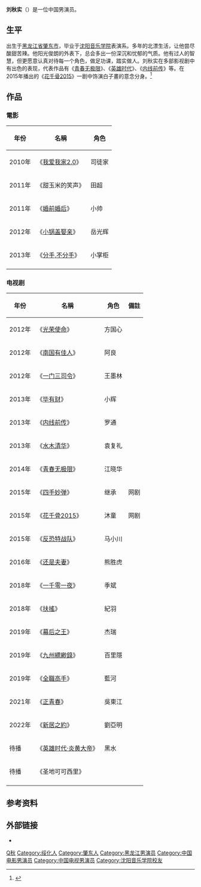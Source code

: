 {{藝人
|姓名 = 刘秋实
|類型 = 男演员
|圖片 =
|英文名 =
|别名 = 秋子
|民族 = [[汉族|汉族]]
|國籍 = {{PRC}}
|教育程度 = [[沈阳音乐学院|沈阳音乐学院]]
|出生日期 = {{birth date and age|1988|9|8}}
|出生地點 = {{CHN}}[[黑龙江省|黑龙江省]][[肇东市|肇东市]]
|職業 = [[演員|演員]]
|award= 
|活躍年代 = 
|代表作 = 《[[花千骨2015|花千骨2015]]》<br>《[[青春无极限|青春无极限]]》<br>《[[英雄时代|英雄时代]]》<br>《[[内线前传|内线前传]]》
|經紀公司 =
|網站 = 
|imdb = 
}}
'''刘秋实'''（{{bd|1988年|9月8日|||L刘}}）是一位中国男演员。

==生平==
出生于[[黑龙江省|黑龙江省]][[肇东市|肇东市]]，毕业于[[沈阳音乐学院|沈阳音乐学院]]表演系。多年的北漂生活，让他尝尽酸甜苦辣。他阳光俊朗的外表下，总会多出一份深沉和忧郁的气质。他有过人的智慧，但更愿意认真对待每一个角色，做足功课，踏实做人。刘秋实在多部影视剧中有出色的表现，代表作品有《[[青春无极限|青春无极限]]》、《[[英雄时代|英雄时代]]》、《[[内线前传|内线前传]]》等。在2015年播出的《[[花千骨2015|花千骨2015]]》一剧中饰演白子畫的意念分身。<ref>{{Cite web |url=http://news.ifensi.com/article-14-3721202-1.html |title=阳光男孩刘秋实做客粉丝网 “果实”乐翻天 |accessdate=2016-01-25 |archive-date=2019-09-10 |archive-url=https://web.archive.org/web/20190910083123/http://news.ifensi.com/article-14-3721202-1.html |dead-url=no }}</ref>

==作品==
===電影===
{|class="wikitable sortable" 
|- 
!年份||名稱||角色
|-
|2010年||《[[我爱我家2.0|我爱我家2.0]]》||司徒家 
|-
|2011年||《甜玉米的笑声》|| 田超
|-
|2011年||《[[婚前婚后|婚前婚后]]》||小帅
|-
|2012年||《[[小锅盖娶亲|小锅盖娶亲]]》||岳光辉
|-
|2013年||《[[分手,不分手|分手,不分手]]》||小掌柜
|-
|}

===电视剧===
{|class="wikitable sortable" 
|- 
!年份||名稱||角色  ||備註
|-
|2012年||《[[光荣使命|光荣使命]]》||方国心||
|-
|2012年||《[[南国有佳人|南国有佳人]]》||阿良||
|-
|2012年||《[[一门三司令|一门三司令]]》||王墨林||
|-
|2013年||《[[毕有财|毕有财]]》||小辉||
|-
|2013年||《[[内线前传|内线前传]]》||罗通||
|-
|2013年||《[[水木清华|水木清华]]》||袁复礼||
|-
|2014年||《[[青春无极限|青春无极限]]》||江晓华||
|-
|2015年||《[[四手妙弹|四手妙弹]]》||继承||网剧
|-
|2015年||《[[花千骨2015|花千骨2015]]》||沐童||网剧
|-
|2015年||《[[反恐特战队|反恐特战队]]》||马小川||
|-
|2016年||《[[还是夫妻|还是夫妻]]》||熊胜虎||
|-
|2018年||《[[一千零一夜_(電視劇)|一千零一夜]]》||季斌||
|-
|2018年||《[[扶搖|扶搖]]》||紀羽||
|-
|2019年||《[[幕后之王|幕后之王]]》||杰瑞||
|-
|2019年||《[[九州縹緲錄|九州縹緲錄]]》||百里隱||
|-
|2019年||《[[全職高手_(網絡劇)|全職高手]]》||藍河|| 
|-
|2021年||《[[正青春|正青春]]》||吳東江||
|-
|2022年||《[[新居之約|新居之約]]》||劉亞明||
|-
|待播||《[[英雄时代·炎黄大帝|英雄时代·炎黄大帝]]》||黑水||
|-
|待播||《圣地可可西里》|| ||
|-
|}

== 参考资料 ==
{{reflist}}

== 外部链接 ==
*{{Sinaweibo|1559988215}}

{{DEFAULTSORT:L}}
[[Category:刘姓|Q秋]]
[[Category:绥化人|Category:绥化人]]
[[Category:肇东人|Category:肇东人]]
[[Category:黑龙江男演员|Category:黑龙江男演员]]
[[Category:中国电影男演员|Category:中国电影男演员]]
[[Category:中国电视男演员|Category:中国电视男演员]]
[[Category:沈阳音乐学院校友|Category:沈阳音乐学院校友]]